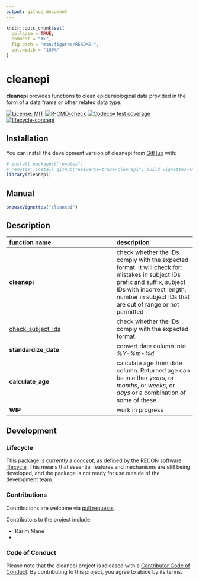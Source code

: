 ```yaml
---
output: github_document
---
```


<!-- README.md is generated from README.Rmd. Please edit that file. -->
<!-- The code to render this README is stored in .github/workflows/render-readme.yaml -->
<!-- Variables marked with double curly braces will be transformed beforehand: -->
<!-- `packagename` is extracted from the DESCRIPTION file -->
<!-- `gh_repo` is extracted via a special environment variable in GitHub Actions -->
<!-- README.md is generated from README.Rmd. Please edit that file -->

```r
knitr::opts_chunk$set(
  collapse = TRUE,
  comment = "#>",
  fig.path = "man/figures/README-",
  out.width = "100%"
)
```

# cleanepi

**cleanepi** provides functions to clean epidemiological data provided in the form of a data frame or other related data type.   

<!-- badges: start -->
[![License: MIT](https://img.shields.io/badge/License-MIT-yellow.svg)](https://opensource.org/licenses/MIT)
[![R-CMD-check](https://github.com/epiverse-trace/cleanepi/actions/workflows/R-CMD-check.yaml/badge.svg)](https://github.com/epiverse-trace/cleanepi/actions/workflows/R-CMD-check.yaml)
[![Codecov test coverage](https://codecov.io/gh/epiverse-trace/cleanepi/branch/main/graph/badge.svg)](https://app.codecov.io/gh/epiverse-trace/cleanepi?branch=main)
[![lifecycle-concept](https://raw.githubusercontent.com/reconverse/reconverse.github.io/master/images/badge-concept.svg)](https://www.reconverse.org/lifecycle.html#concept) 
<!-- badges: end -->


## Installation

You can install the development version of cleanepi from
[GitHub](https://github.com/) with:

```r
# install.packages("remotes")
# remotes::install_github("epiverse-trace/cleanepi", build_vignettes=TRUE)
library(cleanepi)
```

## Manual  
```r
browseVignettes("cleanepi")
```

## Description
| function name | description |    
| :-------------- | :---------- |   
| **cleanepi** | check whether the IDs comply with the expected format. It will check for: mistakes in subject IDs prefix and suffix, subject IDs with incorrect length, number in subject IDs that are out of range or not permitted |      
| [check_subject_ids](./doc/check_subject_ids.md) | check whether the IDs comply with the expected format |    
| **standardize_date** | convert date column into _%Y-%m-%d_ |     
| **calculate_age** | calculate age from date column. Returned age can be in either _years_, or _months_, or _weeks_, or _days_ or a combination of some of these|    
| **WIP** | work in progress |


## Development

### Lifecycle

This package is currently a *concept*, as defined by the [RECON software
lifecycle](https://www.reconverse.org/lifecycle.html). This means that essential
features and mechanisms are still being developed, and the package is not ready
for use outside of the development team.


### Contributions

Contributions are welcome via [pull requests](https://github.com/{{ gh_repo }}/pulls).

Contributors to the project include:

* Karim Mané 
* 

### Code of Conduct

Please note that the cleanepi project is released with a 
[Contributor Code of Conduct](https://github.com/epiverse-trace/.github/blob/main/CODE_OF_CONDUCT.md).
By contributing to this project, you agree to abide by its terms.

